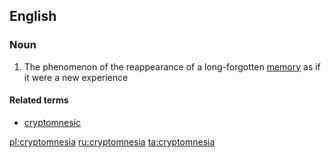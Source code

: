 ==English==

===Noun===
{{wikipedia}}
{{en-noun|-}}

# {{context|psychology|lang=en}} The phenomenon of the reappearance of a long-forgotten [[memory]] as if it were a new experience

====Related terms====
* [[cryptomnesic]]

[[pl:cryptomnesia]]
[[ru:cryptomnesia]]
[[ta:cryptomnesia]]